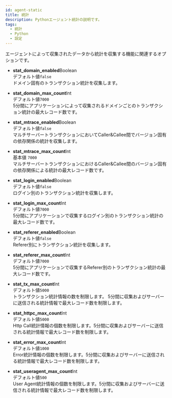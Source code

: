 ```yaml
---
id: agent-static
title: 統計
description: Pythonエージェント統計の説明です。
tags:
  - 統計
  - Python
  - 設定
---
```


エージェントによって収集されたデータから統計を収集する機能に関連するオプションです。

-   **stat_domain_enabled**<span class='type'>Boolean</span><br/>
      デフォルト値`false`<br/>
      ドメイン固有のトランザクション統計を収集します。

-   **stat_domain_max_count**<span class='type'>Int</span><br/>
      デフォルト値`7000`<br/>
      5分間にアプリケーションによって収集されるドメインごとのトランザクション統計の最大レコード数です。

-   **stat_mtrace_enabled**<span class='type'>Boolean</span><br/>
      デフォルト値`false`<br/>
      マルチサーバートランザクションにおいてCaller&Callee間でバージョン固有の依存関係の統計を収集します。

-   **stat_mtrace_max_count**<span class='type'>Int</span><br/>
      基本値 `7000`<br/>
      マルチサーバートランザクションにおけるCaller&Callee間のバージョン固有の依存関係による統計の最大レコード数です。  

-   **stat_login_enabled**<span class='type'>Boolean</span><br/>
      デフォルト値`false`<br/>
      ログイン別のトランザクション統計を収集します。

-   **stat_login_max_count**<span class='type'>Int</span><br/>
      デフォルト値`7000`<br/>
      5分間にアプリケーションで収集するログイン別のトランザクション統計の最大レコード数です。

-   **stat_referer_enabled**<span class='type'>Boolean</span><br/>
      デフォルト値`false`<br/>
      Referer別にトランザクション統計を収集します。

-   **stat_referer_max_count**<span class='type'>Int</span><br/>
      デフォルト値`7000`<br/>
      5分間にアプリケーションで収集するReferer別のトランザクション統計の最大レコード数です。

-   **stat_tx_max_count**<span class='type'>Int</span><br/>
      デフォルト値`5000`<br/>
      トランザクション統計情報の数を制限します。 5分間に収集およびサーバーに送信される統計情報で最大レコード数を制限します。

-   **stat_httpc_max_count**<span class='type'>Int</span><br/>
      デフォルト値`5000`<br/>
      Http Call統計情報の個数を制限します。5分間に収集およびサーバーに送信される統計情報で最大レコード数を制限します。

-   **stat_error_max_count**<span class='type'>Int</span><br/>
      デフォルト値`1000`<br/>
      Error統計情報の個数を制限します。5分間に収集およびサーバーに送信される統計情報で最大レコード数を制限します。

-   **stat_useragent_max_count**<span class='type'>Int</span><br/>
      デフォルト値`500`<br/>
      User Agent統計情報の個数を制限します。5分間に収集およびサーバーに送信される統計情報で最大レコード数を制限します。          
